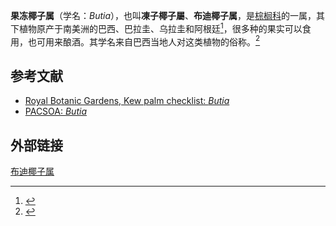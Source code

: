 {{automatic taxobox
|image = Butia capitata - Villa Thuret - DSC04803.JPG
|image_caption = ''[[Butia_odorata|Butia odorata]]''
|display_parents = 2
|taxon = Butia
|authority = ([[Odoardo_Beccari|Becc.]]) Becc.<ref name="GRIN">{{cite web |url=http://www.ars-grin.gov/cgi-bin/npgs/html/genus.pl?1821 |title=Genus: ''Butia'' (Becc.) Becc |website=Germplasm Resources Information Network |publisher=United States Department of Agriculture |date=2010-03-16 |access-date=2012-11-14 |archive-url=https://web.archive.org/web/20121022101501/http://www.ars-grin.gov/cgi-bin/npgs/html/genus.pl?1821 |archive-date=2012-10-22 }}</ref>
|type_species =''[[Butia_capitata|Butia capitata]]''
}}

'''果冻椰子属'''（学名：''Butia''），也叫'''凍子椰子屬'''、'''布迪椰子属'''，是[[棕榈科|棕榈科]]的一属，其下植物原产于南美洲的巴西、巴拉圭、乌拉圭和阿根廷<ref name=ugiugig>{{Cite web |url=http://apps.kew.org/wcsp/namedetail.do?name_id=28142 |title=Kew World Checklist of Selected Plant Families |access-date=2021-02-09 |archive-date=2020-03-13 |archive-url=https://web.archive.org/web/20200313073307/https://wcsp.science.kew.org/namedetail.do?name_id=28142 |dead-url=no }}</ref>，很多种的果实可以食用，也可用来酿酒。其学名来自巴西当地人对这类植物的俗称。<ref>{{cite book |url=https://books.google.com/books?id=esMPU5DHEGgC |title=CRC World Dictionary of Plant Names |volume=I: A-C |first=Umberto |last=Quattrocchi |publisher=CRC Press |year=2000 |isbn=978-0-8493-2675-2 |page=389 |access-date=2021-02-09 |archive-date=2020-09-23 |archive-url=https://web.archive.org/web/20200923053516/https://books.google.com/books?id=esMPU5DHEGgC |dead-url=no }}</ref>

==参考文献==
{{Commonscat}}
{{Wikispecies}}
{{Reflist}}
* [https://web.archive.org/web/20070306013617/http://www.kew.org/wcsp/qsearch.do?plantName=Butia&page=quickSearch Royal Botanic Gardens, Kew palm checklist: ''Butia'']
* [http://www.pacsoa.org.au/palms/Butia/ PACSOA: ''Butia''] {{Wayback|url=http://www.pacsoa.org.au/palms/Butia/ |date=20120326001907 }}

==外部链接==

{{Taxonbar|from=Q1032555}}

[[Category:布迪椰子属|]]